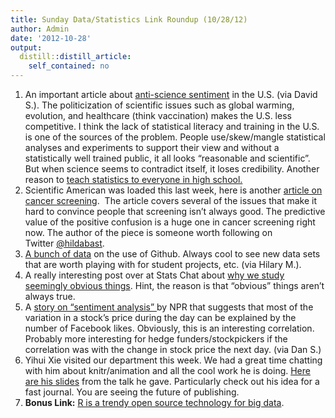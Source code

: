 ```yaml
---
title: Sunday Data/Statistics Link Roundup (10/28/12)
author: Admin
date: '2012-10-28'
output:
  distill::distill_article:
    self_contained: no
---
```


  1. An important article about <a href="http://www.scientificamerican.com/article.cfm?id=antiscience-beliefs-jeopardize-us-democracy" target="_blank">anti-science sentiment</a> in the U.S. (via David S.). The politicization of scientific issues such as global warming, evolution, and healthcare (think vaccination) makes the U.S. less competitive. I think the lack of statistical literacy and training in the U.S. is one of the sources of the problem. People use/skew/mangle statistical analyses and experiments to support their view and without a statistically well trained public, it all looks &#8220;reasonable and scientific&#8221;. But when science seems to contradict itself, it loses credibility. Another reason to <a href="http://www.ted.com/talks/arthur_benjamin_s_formula_for_changing_math_education.html" target="_blank">teach statistics to everyone in high school.</a>
  2. Scientific American was loaded this last week, here is another <a href="http://blogs.scientificamerican.com/guest-blog/2012/10/18/nihmim12-the-spreading-shadow-of-cancer-angst-3-things-you-need-to-know-to-meet-it-rationally/" target="_blank">article on cancer screening</a>.  The article covers several of the issues that make it hard to convince people that screening isn&#8217;t always good. The predictive value of the positive confusion is a huge one in cancer screening right now. The author of the piece is someone worth following on Twitter <a href="https://twitter.com/hildabast" target="_blank">@</a><span><a href="https://twitter.com/hildabast" target="_blank">hildabast</a>.</span>
  3. <span><a href="http://www.githubarchive.org/" target="_blank">A bunch of data</a> on the use of Github. Always cool to see new data sets that are worth playing with for student projects, etc. (via Hilary M.). </span>
  4. <span>A really interesting post over at Stats Chat about <a href="http://www.statschat.org.nz/2012/10/28/why-we-study-the-obvious/?utm_source=feedburner&utm_medium=twitter&utm_campaign=Feed%3A+StatsChat+%28Stats+Chat%29" target="_blank">why we study seemingly obvious things</a>. Hint, the reason is that &#8220;obvious&#8221; things aren&#8217;t always true. </span>
  5. <span>A <a href="http://www.npr.org/blogs/alltechconsidered/2012/10/23/163434283/how-much-is-a-like-on-facebook-worth-for-a-companys-share-price" target="_blank">story on &#8220;sentiment analysis&#8221; </a>by NPR that suggests that most of the variation in a stock&#8217;s price during the day can be explained by the number of Facebook likes. Obviously, this is an interesting correlation. Probably more interesting for hedge funders/stockpickers if the correlation was with the change in stock price the next day. (via Dan S.)</span>
  6. <span>Yihui Xie visited our department this week. We had a great time chatting with him about knitr/animation and all the cool work he is doing. <a href="http://yihui.name/slides/2012-reproduce-homework.html" target="_blank">Here are his slides</a> from the talk he gave. Particularly check out his idea for a fast journal. You are seeing the future of publishing.  </span>
  7. **Bonus Link:** <a href="http://techcrunch.com/2012/10/27/big-data-right-now-five-trendy-open-source-technologies/" target="_blank">R is a trendy open source technology for big data</a>. 
